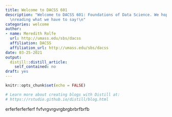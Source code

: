 ```yaml
---
title: Welcome to DACSS 601
description: "Welcome to DACSS 601: Foundations of Data Science. We hope you enjoy
  \nreading what we have to say!\n"
categories: welcome
author:
- name: Meredith Rolfe
  url: http://umass.edu/sbs/dacss
  affiliation: DACSS
  affiliation_url: http://umass.edu/sbs/dacss
date: 03-25-2021
output:
  distill::distill_article:
    self_contained: no
draft: yes
---
```


```r
knitr::opts_chunk$set(echo = FALSE)

# Learn more about creating blogs with Distill at:
# https://rstudio.github.io/distill/blog.html

```

erferferferferf
fvfvrgvrgvrgbrgbrbrfbrfb

